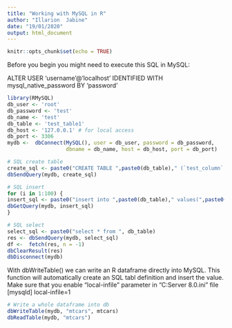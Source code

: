 ---
title: "Working with MySQL in R"
author: "Illarion  Jabine"
date: "19/01/2020"
output: html_document
---

```{r setup, include=FALSE}
knitr::opts_chunk$set(echo = TRUE)
```


Before you begin you might need to execute this SQL in MySQL:

ALTER USER 'username'@'localhost'
IDENTIFIED WITH mysql_native_password BY 'password'


```{r MySQL connection}
library(RMySQL)
db_user <- 'root'
db_password <- 'test'
db_name <- 'test'
db_table <- 'test_table1'
db_host <- '127.0.0.1' # for local access
db_port <- 3306
mydb <-  dbConnect(MySQL(), user = db_user, password = db_password,
                   dbname = db_name, host = db_host, port = db_port)
```

```{r SQL: create table, insert values and select}
# SQL create table
create_sql <- paste0("CREATE TABLE ",paste0(db_table)," (`test_column` INT NULL)")
dbSendQuery(mydb, create_sql)

# SQL insert
for (i in 1:100) {
insert_sql <- paste0("insert into ",paste0(db_table)," values(",paste0(i),")")
dbGetQuery(mydb, insert_sql)
}

# SQL select
select_sql <- paste0("select * from ", db_table)
res <- dbSendQuery(mydb, select_sql)
df <-  fetch(res, n = -1)
dbClearResult(res)
dbDisconnect(mydb)

```

With dbWriteTable() we can write an R dataframe directly into MySQL.
This function will automatically create an SQL tabl definition and insert the value.
Make sure that you enable "local-infile" parameter in "C:\ProgramData\MySQL\MySQL Server 8.0\my.ini" file 
[mysqld]
local-infile=1

```{r writing a whole dataframe}
# Write a whole dataframe into db
dbWriteTable(mydb, "mtcars", mtcars)
dbReadTable(mydb, "mtcars")
```




